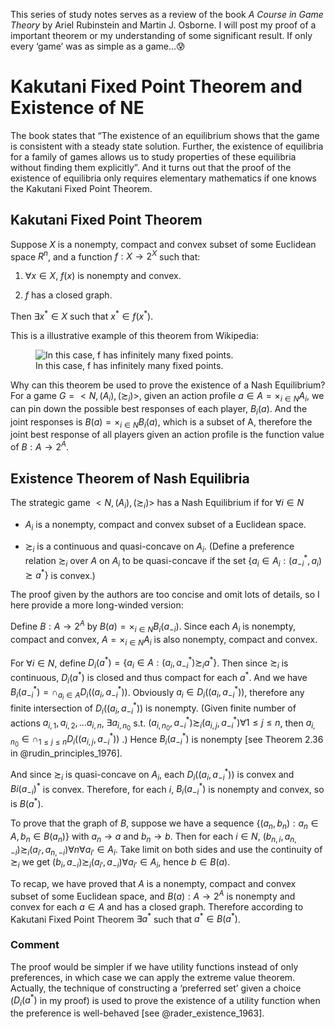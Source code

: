 This series of study notes serves as a review of the book *A Course in Game Theory* by Ariel Rubinstein and Martin J. Osborne. I will post my proof of a important theorem or my understanding of some significant result. If only every 'game' was as simple as a game...😰

# Kakutani Fixed Point Theorem and Existence of NE

The book states that "The existence of an equilibrium shows that the game is consistent with a steady state solution. Further, the existence of equilibria for a family of games allows us to study properties of these equilibria without finding them explicitly". And it turns out that the proof of the existence of equilibria only requires elementary mathematics if one knows the Kakutani Fixed Point Theorem.

## Kakutani Fixed Point Theorem

Suppose $X$ is a nonempty, compact and convex subset of some Euclidean space $R^n$, and a function $f:X\rightarrow 2^X$ such that:

1.  $\forall x \in X$, $f(x)$ is nonempty and convex.

2.  $f$ has a closed graph.

Then $\exists x^* \in X$ such that $x^* \in f(x^*)$.

This is a illustrative example of this theorem from Wikipedia:

![In this case, f has infinitely many fixed points.](/assets/images/kakutani.svg)

Why can this theorem be used to prove the existence of a Nash Equilibrium? For a game $G=<N,(A_i),(\succsim_i)>$, given an action profile $a\in A=\times_{i\in N} A_i$, we can pin down the possible best responses of each player, $B_i(a)$. And the joint responses is $B(a)=\times_{i\in N} B_i(a)$, which is a subset of A, therefore the joint best response of all players given an action profile is the function value of $B:A \rightarrow 2^A$.

## Existence Theorem of Nash Equilibria

The strategic game $<N,(A_i),(\succsim_i)>$ has a Nash Equilibrium if for $\forall i \in N$

-   $A_i$ is a nonempty, compact and convex subset of a Euclidean space.

<!-- -->

-   $\succsim_i$ is a continuous and quasi-concave on $A_i$. (Define a preference relation $\succsim_i$ over $A$ on $A_i$ to be quasi-concave if the set $\{a_i \in A_i: (a_{-i}^*,a_i) \succsim a^*\}$ is convex.)

The proof given by the authors are too concise and omit lots of details, so I here provide a more long-winded version:

Define $B:A \rightarrow 2^A$ by $B(a) = \times_{i \in N} B_i(a_{-i})$. Since each $A_i$ is nonempty, compact and convex, $A = \times_{i \in N} A_i$ is also nonempty, compact and convex.

For $\forall i \in N$, define $D_i(a^*) = \{a_i \in A: (a_i, a_{-i}^*) \succsim_i a^* \}$. Then since $\succsim_i$ is continuous, $D_i(a^*)$ is closed and thus compact for each $a^*$. And we have $B_i(a_{-i}^*) = \cap_{a_i \in A} D_i((a_i,a_{-i}^*))$. Obviously $a_i \in D_i((a_i,a_{-i}^*))$, therefore any finite intersection of $D_i((a_i,a_{-i}^*))$ is nonempty. (Given finite number of actions $a_{i,1},a_{i,2},…a_{i,n}$, $\exists a_{i,n_0}$ s.t. $(a_{i,n_0},a_{-i}^*) \succsim_i (a_{i,j},a_{-i}^*) \forall 1\leq j \leq n$, then $a_{i,n_0} \in \cap_{1\leq j \leq n} D_i((a_{i,j},a_{-i}^*))$ .) Hence $B_i(a_{-i}^*)$ is nonempty [see Theorem 2.36 in @rudin_principles_1976].

And since $\succsim_i$ is quasi-concave on $A_i$, each $D_i((a_i,a_{-i}^*))$ is convex and $Bi(a_{-i})^*$ is convex. Therefore, for each $i$, $B_i(a_{-i}^*)$ is nonempty and convex, so is $B(a^*)$.

To prove that the graph of $B$, suppose we have a sequence $\{(a_n,b_n): a_n \in A, b_n \in B(a_n) \}$ with $a_n \rightarrow a$ and $b_n \rightarrow b$. Then for each $i \in N$, $(b_{n,i},a_{n,-i}) \succsim_i (a_{i'},a_{n,-i}) \forall n \forall a_{i'} \in A_i$. Take limit on both sides and use the continuity of $\succsim_i$ we get $(b_{i},a_{-i}) \succsim_i (a_{i'},a_{-i}) \forall a_{i'} \in A_i$, hence $b \in B(a)$.

To recap, we have proved that $A$ is a nonempty, compact and convex subset of some Euclidean space, and $B(a): A \rightarrow 2^A$ is nonempty and convex for each $a \in A$ and has a closed graph. Therefore according to Kakutani Fixed Point Theorem $\exists a^*$ such that $a^* \in B(a^*)$.

### Comment

The proof would be simpler if we have utility functions instead of only preferences, in which case we can apply the extreme value theorem. Actually, the technique of constructing a 'preferred set' given a choice ($D_i(a^*)$ in my proof) is used to prove the existence of a utility function when the preference is well-behaved [see @rader_existence_1963].